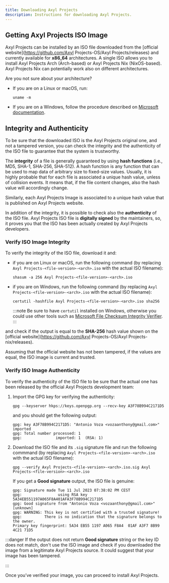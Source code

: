 ```yaml
---
title: Downloading Axyl Projects
description: Instructions for downloading Axyl Projects.
---
```


## Getting Axyl Projects ISO Image

Axyl Projects can be installed by an ISO file downloaded from the [official website](https://github.com/Axyl Projects-OS/Axyl Projects/releases) and currently available for **x86_64** architectures. A single ISO allows you to install Axyl Projects Arch (Arch-based) or Axyl Projects Nix (NixOS-based). Axyl Projects Nix can potentially work also on different architectures.

Are you not sure about your architecture?
* If you are on a Linux or macOS, run:
  ```shell
  uname -m
  ```
* If you are on a Windows, follow the procedure described on [Microsoft documentation](http://windows.microsoft.com/en-us/windows7/find-out-32-or-64-bit).

## Integrity and Authenticity

To be sure that the downloaded ISO is the Axyl Projects original one, and not a tampered version, you can check the integrity and the authenticity of the ISO file to guarantee that the system is trustworthy.

The **integrity** of a file is generally guaranteed by using **hash functions** (i.e., MD5, SHA-1, SHA-256, SHA-512). A hash function is any function that can be used to map data of arbitrary size to fixed-size values. Usually, it is highly probable that for each file is associated a unique hash value, unless of collision events. It means that, if the file content changes, also the hash value will accordingly change.

Similarly, each Axyl Projects Image is associated to a unique hash value that is published on Axyl Projects website.

In addition of the integrity, it is possible to check also the **authenticity** of the ISO file. Axyl Projects ISO file is **digitally signed** by the maintainers, so, it proves you that the ISO has been actually created by Axyl Projects developers.

### Verify ISO Image Integrity

To verify the integrity of the ISO file, download it and:
* if you are on Linux or macOS, run the following command (by replacing `Axyl Projects-<file-version>-<arch>.iso` with the actual ISO filename):
  ```shell
  shasum -a 256 Axyl Projects-<file-version>-<arch>.iso
  ```
* if you are on Windows, run the following command (by replacing `Axyl Projects-<file-version>-<arch>.iso` with the actual ISO filename):
  ```shell
  certutil -hashfile Axyl Projects-<file-version>-<arch>.iso sha256
  ```
  :::note
  Be sure to have `certutil` installed on Windows, otherwise you could use other tools such as [Microsoft File Checksum Integrity Verifier](http://www.microsoft.com/en-us/download/details.aspx?id=11533).
  :::

and check if the output is equal to the **SHA-256** hash value shown on the [official website](https://github.com/Axyl Projects-OS/Axyl Projects-nix/releases).

Assuming that the official website has not been tampered, if the values are equal, the ISO image is current and trusted.

### Verify ISO Image Authenticity

To verify the authenticity of the ISO file to be sure that the actual one has been released by the official Axyl Projects development team:
1. Import the GPG key for verifying the authenticity:
   ```shell
   gpg --keyserver hkps://keys.openpgp.org --recv-key A3F78B994C2171D5
   ```
   and you should get the following output:
   ```
   gpg: key A3F78B994C2171D5: "Antonio Voza <vozaanthony@gmail.com>" imported
   gpg: Total number processed: 1
   gpg:               imported: 1  (RSA: 1)
   ```

2. Download the ISO file and its `.sig` signature file and run the following commmand (by replacing `Axyl Projects-<file-version>-<arch>.iso` with the actual ISO filename):
   ```shell
   gpg --verify Axyl Projects-<file-version>-<arch>.iso.sig Axyl Projects-<file-version>-<arch>.iso
   ```
   If you get a **Good signature** output, the ISO file is genuine:
   ```
   gpg: Signature made Tue 11 Jul 2023 07:38:02 PM CEST
   gpg:                using RSA key 5A34EB551197A065F8A401AFA3F78B994C2171D5
   gpg: Good signature from "Antonio Voza <vozaanthony@gmail.com>" [unknown]
   gpg: WARNING: This key is not certified with a trusted signature!
   gpg:          There is no indication that the signature belongs to the owner.
   Primary key fingerprint: 5A34 EB55 1197 A065 F8A4  01AF A3F7 8B99 4C21 71D5
   ```
:::danger
If the output does not return **Good signature** string or the key ID does not match, don't use the ISO image and check if you downloaded the image from a legitimate Axyl Projects source. It could suggest that your image has been tampered.

:::

Once you’ve verified your image, you can proceed to install Axyl Projects.

<ImageComponent />
